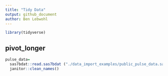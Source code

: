 ```yaml
---
title: "Tidy Data"
output: github_document
author: Ben Lebwohl
---
```


```r
library(tidyverse)
```

## pivot_longer

```r
pulse_data=
  sas7bdat::read.sas7bdat ("./data_import_examples/public_pulse_data.sas7bdat") %>%
  janitor::clean_names()
```

